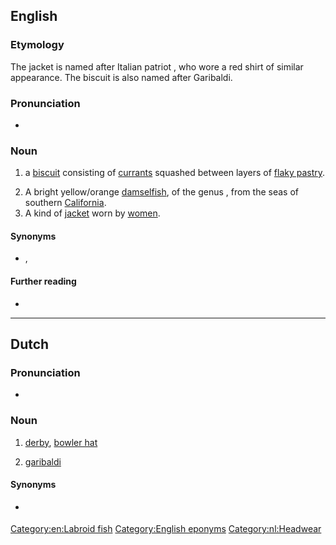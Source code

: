 {{also|Garibaldi}}
==English==

===Etymology===
The jacket is named after Italian patriot {{w|Giuseppe Garibaldi}}, who wore a red shirt of similar appearance. The biscuit is also named after Garibaldi.
{{rfe|What about the fish?|lang=en}}

===Pronunciation===
* {{IPA|/ɡæɹɪˈbældi/|lang=en}}

===Noun===
{{en-noun}}

# {{lb|en|British}} a [[biscuit]] consisting of [[currant]]s squashed between layers of [[flaky pastry]].
# A bright yellow/orange [[damselfish]], of the genus {{taxlink|Hypsypops|genus|noshow=1}}, from the seas of southern [[California]].
# A kind of [[jacket]] worn by [[woman|women]].

====Synonyms====
* {{sense|biscuit}} {{l|en|fly biscuit}}, {{l|en|squashed fly biscuit}}

====Further reading====
* {{pedia|Garibaldi biscuit}}

[[Category:en:Labroid fish]]
[[Category:English eponyms]]

----

==Dutch==

===Pronunciation===
* {{audio|Nl-garibaldi.ogg|Audio|lang=nl}}

===Noun===
{{nl-noun|m|-'s|garibaldietje}}

# [[derby]], [[bowler hat]]
# {{lb|nl|zoology}} [[#English|garibaldi]] {{gloss|fish}}

====Synonyms====
* {{sense|bowler hat}} {{l|nl|garibaldihoed}}

[[Category:nl:Headwear]]